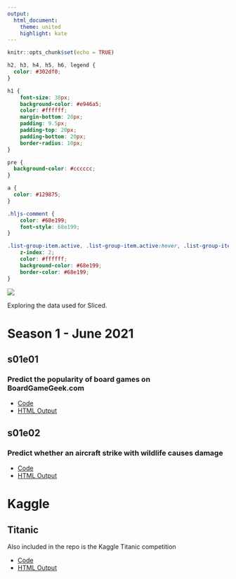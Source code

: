```yaml
---
output: 
  html_document:
    theme: united
    highlight: kate
---
```


```r
knitr::opts_chunk$set(echo = TRUE)
```


```css
h2, h3, h4, h5, h6, legend {
  color: #302df0;
}

h1 {
    font-size: 38px;
    background-color: #e946a5;
    color: #ffffff;
    margin-bottom: 20px;
    padding: 9.5px;
    padding-top: 20px;
    padding-bottom: 20px;
    border-radius: 10px;
}

pre {
  background-color: #cccccc;
}

a {
  color: #129875;
}

.hljs-comment {
    color: #68e199;
    font-style: 68e199;
}

.list-group-item.active, .list-group-item.active:hover, .list-group-item.active:focus {
    z-index: 2;
    color: #ffffff;
    background-color: #68e199;
    border-color: #68e199;
}
```


![](sliced-header.png)

Exploring the data used for Sliced.

# Season 1 - June 2021

## s01e01

### Predict the popularity of board games on BoardGameGeek.com

- [Code](s01e01.rmd)
- [HTML Output](s01e01.html)

## s01e02

### Predict whether an aircraft strike with wildlife causes damage 

- [Code](s01e02.rmd)
- [HTML Output](s01e02.html)


# Kaggle

## Titanic

Also included in the repo is the Kaggle Titanic competition

- [Code](titanic.rmd)
- [HTML Output](titanic.html)